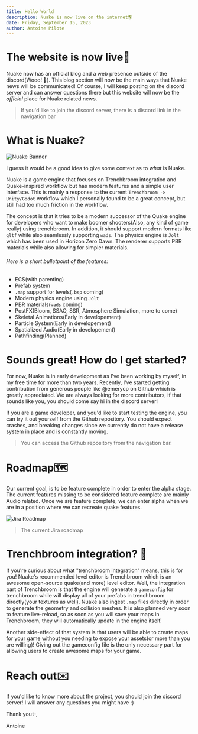 ```yaml
---
title: Hello World
description: Nuake is now live on the internet🌎
date: Friday, September 15, 2023
author: Antoine Pilote
---
```


# The website is now live🔴
Nuake now has an official blog and a web presence outside of the discord(Wooo! 🥳).
This blog section will now be the main ways that Nuake news will be communicated! 
Of course, I will keep posting on the discord server and can answer questions there but this website will now be the *official* place for Nuake related news.

> If you'd like to join the discord server, there is a discord link in the navigation bar


# What is Nuake?
![Nuake Banner](https://cdn.antopilo.dev/images/nuakebanner.png)

I guess it would be a good idea to give some context as to *what* is Nuake.

Nuake is a game engine that focuses on Trenchbroom integration and Quake-inspired workflow but has modern features and a simple user interface. 
This is mainly a response to the current `Trenchbroom -> Unity/Godot` workflow which I personally found to be a great concept, but still had too much friction in the workflow.

The concept is that it tries to be a modern successor of the Quake engine for developers who want to make boomer shooters(Also, any kind of game really) using trenchbroom. 
In addition, it should support modern formats like `gltf` while also seamlessly supporting `wads`.
The physics engine is `Jolt` which has been used in Horizon Zero Dawn. The renderer supports PBR materials while also allowing for simpler materials. 

###### Here is a short bulletpoint of the features:
- ECS(with parenting)
- Prefab system
- `.map` support for levels(`.bsp` coming)
- Modern physics engine using `Jolt`
- PBR materials(`wads` coming)
- PostFX(Bloom, SSAO, SSR, Atmosphere Simulation, more to come)
- Skeletal Animations(Early in developement)
- Particle System(Early in developement)
- Spatialized Audio(Early in developement)
- Pathfinding(Planned)

# Sounds great! How do I get started?
For now, Nuake is in early development as I've been working by myself, in my free time for more than two years.
Recently, I've started getting contribution from generous people like @emerycp on Github which is greatly appreciated. 
We are always looking for more contributors, if that sounds like you, you should come say hi in the discord server!

If you are a game developer, and you'd like to start testing the engine, you can try it out yourself from the Github repository.
You should expect crashes, and breaking changes since we currently do not have a release system in place and is constantly moving.
> You can access the Github repository from the navigation bar. 


# Roadmap🗺️
Our current goal, is to be feature complete in order to enter the alpha stage. The current features missing to be considered feature complete are mainly Audio related.
Once we are feature complete, we can enter alpha when we are in a position where we can recreate quake features.


![Jira Roadmap](https://cdn.antopilo.dev/images/nuake-roadmap.png)
> The current Jira roadmap

# Trenchbroom integration? 🔌
If you're curious about what "trenchbroom integration" means, this is for you!
Nuake's recommended level editor is Trenchbroom which is an awesome open-source quake(and more) level editor. 
Well, the integration part of Trenchbroom is that the engine will generate a `gameconfig` for trenchbroom while will display all of your prefabs in trenchbroom directly(your textures as well).
Nuake also ingest `.map` files directly in order to generate the geometry and collision meshes. It is also planned very soon to feature live-reload, so as soon as you will save your maps
in Trenchbroom, they will automatically update in the engine itself.

Another side-effect of that system is that users will be able to create maps for your game without you needing to expose your assets(or more than you are willing)! Giving out the gameconfig file is the only necessary part for allowing users to create awesome maps for your game.

# Reach out✉️
If you'd like to know more about the project, you should join the discord server! I will answer any questions you might have :)

Thank you✨,

Antoine